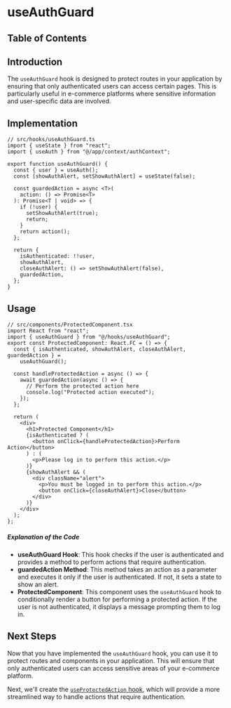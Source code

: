 
# useAuthGuard

## Table of Contents

## Introduction

The `useAuthGuard` hook is designed to protect routes in your application by ensuring that only authenticated users can access certain pages. This is particularly useful in e-commerce platforms where sensitive information and user-specific data are involved.

## Implementation

```tsx
// src/hooks/useAuthGuard.ts
import { useState } from "react";
import { useAuth } from "@/app/context/authContext";

export function useAuthGuard() {
  const { user } = useAuth();
  const [showAuthAlert, setShowAuthAlert] = useState(false);

  const guardedAction = async <T>(
    action: () => Promise<T>
  ): Promise<T | void> => {
    if (!user) {
      setShowAuthAlert(true);
      return;
    }
    return action();
  };

  return {
    isAuthenticated: !!user,
    showAuthAlert,
    closeAuthAlert: () => setShowAuthAlert(false),
    guardedAction,
  };
}
```

## Usage
```tsx
// src/components/ProtectedComponent.tsx
import React from "react";
import { useAuthGuard } from "@/hooks/useAuthGuard";
export const ProtectedComponent: React.FC = () => {
  const { isAuthenticated, showAuthAlert, closeAuthAlert, guardedAction } =
    useAuthGuard();

  const handleProtectedAction = async () => {
    await guardedAction(async () => {
      // Perform the protected action here
      console.log("Protected action executed");
    });
  };

  return (
    <div>
      <h1>Protected Component</h1>
      {isAuthenticated ? (
        <button onClick={handleProtectedAction}>Perform Action</button>
      ) : (
        <p>Please log in to perform this action.</p>
      )}
      {showAuthAlert && (
        <div className="alert">
          <p>You must be logged in to perform this action.</p>
          <button onClick={closeAuthAlert}>Close</button>
        </div>
      )}
    </div>
  );
};
```

##### Explanation of the Code
- **useAuthGuard Hook**: This hook checks if the user is authenticated and provides a method to perform actions that require authentication.
- **guardedAction Method**: This method takes an action as a parameter and executes it only if the user is authenticated. If not, it sets a state to show an alert.
- **ProtectedComponent**: This component uses the `useAuthGuard` hook to conditionally render a button for performing a protected action. If the user is not authenticated, it displays a message prompting them to log in.


## Next Steps
Now that you have implemented the `useAuthGuard` hook, you can use it to protect routes and components in your application. This will ensure that only authenticated users can access sensitive areas of your e-commerce platform.

Next, we'll create the [`useProtectedAction` hook](/ecommerce-platform/context-and-hooks/creating-the-hooks/useProtectedAction), which will provide a more streamlined way to handle actions that require authentication.

<BackToTop />